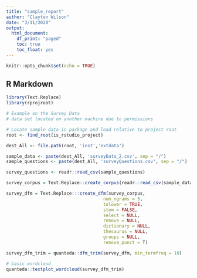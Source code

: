 ```yaml
---
title: "sample_report"
author: "Clayton Wilson"
date: "3/11/2020"
output: 
  html_document:
    df_print: "paged"
    toc: true
    toc_float: yes
---
```


```r
knitr::opts_chunk$set(echo = TRUE)
```

## R Markdown



```r
library(Text.Replace)
library(rprojroot)

# Example on the Survey Data
# data set located on another machine due to permissions

# Locate sample data in package and load relative to project root
root <- find_root(is_rstudio_project)

dest_All <- file.path(root, 'inst','extdata')

sample_data <- paste(dest_All, 'surveyData_2.csv', sep = "/")
sample_questions <- paste(dest_All, 'surveyQuestions.csv', sep = "/")
```

```r
survey_questions <- readr::read_csv(sample_questions)

survey_corpus = Text.Replace::create_corpus(readr::read_csv(sample_data), "comments")

survey_dfm = Text.Replace:::create_dfm(survey_corpus,
                                     num_ngrams = 5,
                                     tolower = TRUE,
                                     stem = FALSE,
                                     select = NULL,
                                     remove = NULL,
                                     dictionary = NULL,
                                     thesaurus = NULL,
                                     groups = NULL,
                                     remove_punct = T)


```

```r
survey_dfm_trim = quanteda::dfm_trim(survey_dfm, min_termfreq = 10)

# basic wordcloud
quanteda::textplot_wordcloud(survey_dfm_trim)
```


```r



```